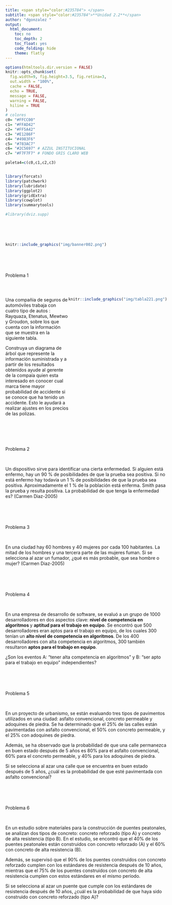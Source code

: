 ```yaml
---
title: <span style="color:#235784"> </span>  
subtitle: <span style="color:#235784">**Unidad 2.2**</span> 
author: "dgonzalez "
output:
  html_document:
    toc: no
    toc_depth: 2
    toc_float: yes
    code_folding: hide
    theme: flatly
---    
```




```r
options(htmltools.dir.version = FALSE)
knitr::opts_chunk$set(
  fig.width=9, fig.height=3.5, fig.retina=3,
  out.width = "100%",
  cache = FALSE,
  echo = TRUE,
  message = FALSE, 
  warning = FALSE,
  hiline = TRUE
)
# colores
c0= "#FFCC00"
c1= "#FFAD42"
c2= "#FF5A42"
c3= "#E1286F"
c4= "#4983F6"
c5= "#783AC7"
c6= "#2C5697" # AZZUL INSTITUCIONAL
c7= "#F7F7F7" # FONDO GRIS CLARO WEB

paleta4=c(c0,c1,c2,c3)


library(forcats)
library(patchwork)
library(lubridate)
library(ggplot2)
library(gridExtra)
library(cowplot)
library(summarytools)

#library(dviz.supp)
```



</br></br></br>

```r
knitr::include_graphics("img/banner002.png")
```
</br></br></br>


<div class="box1 with-label">
<div class="label">Problema 1</div>

</br>

:::: {style="display: flex;"}
::: {}

Una compañia de seguros de automóviles trabaja con cuatro tipo de autos :  Rayquaza, Etenatus, Mewtwo y Groudon, sobre los que cuenta con la información que se muestra en la siguiente tabla.

Construya un diagrama de árbol que represente la información suministrada y a partir de los resultados obtenidos ayude al gerente de la compaía quien esta interesado en conocer cual marca tiene mayor probabilidad de accidente si se conoce que ha tenido un accidente. Esto le ayudará a realizar ajustes en los precios de las polizas.
  
:::
::: {}


```r
knitr::include_graphics("img/tabla221.png")
```

<!-- | Marca    |Proporción de autos       | probabilidad de accidente | -->
<!-- |:--------:|:------------------------:|:-------------------------:| -->
<!-- | Rayquaza | 0.27                     | 0.03                      | -->
<!-- | Etenatus | 0.17                     | 0.03                      | -->
<!-- | Mewtwo   | 0.35                     | 0.05                      | -->
<!-- | Groudon  | 0.21                     | 0.04                      | -->
<!-- |          | 1.00                     |                           | -->
:::
::::


</div>

<br/><br/><br/>

<div class="box1 with-label">
<div class="label">Problema 2</div>

</br>

Un dispositivo sirve para identificar una cierta enfermedad. Si alguien está enfermo, hay un 90 % de posibilidades de que la prueba sea positiva. Si no está enfermo hay todavía un 1 % de posibilidades de que la prueba sea positiva. Aproximadamente el 1 % de la población está enferma. Smith pasa la prueba y resulta positiva. La probabilidad de que tenga la enfermedad es? (Carmen Diaz-2005)

</div>

<br/><br/><br/>


<div class="box1 with-label">
<div class="label">Problema 3</div>

</br>


En una ciudad hay 60 hombres y 40 mujeres por cada 100 habitantes. La mitad de los hombres y una tercera parte de las mujeres fuman. Si se selecciona al azar un fumador, ¿qué es más probable, que sea hombre o mujer? (Carmen Diaz-2005)

</div>

<br/><br/><br/>


<div class="box1 with-label">
<div class="label">Problema 4</div>

</br>


En una empresa de desarrollo de software, se evaluó a un grupo de 1000 desarrolladores en dos aspectos clave: **nivel de competencia en algoritmos ** y **aptitud para el trabajo en equipo**. Se encontró que 500 desarrolladores eran aptos para el trabajo en equipo, de los cuales 300 tenían un **alto nivel de competencia en algoritmos**. De los 400 desarrolladores con alta competencia en algoritmos, 300 también resultaron **aptos para el trabajo en equipo**.

¿Son los eventos A: "tener alta competencia en algoritmos" y B: "ser apto para el trabajo en equipo" independientes?
</div>



<br/><br/><br/>

<div class="box1 with-label">
<div class="label">Problema 5</div>

</br>

En un proyecto de urbanismo, se están evaluando tres tipos de pavimentos utilizados en una ciudad: asfalto convencional, concreto permeable y adoquines de piedra. Se ha determinado que el 25% de las calles están pavimentadas con asfalto convencional, el 50% con concreto permeable, y el 25% con adoquines de piedra.

Además, se ha observado que la probabilidad de que una calle permanezca en buen estado después de 5 años es 80% para el asfalto convencional, 60% para el concreto permeable, y 40% para los adoquines de piedra.

Si se selecciona al azar una calle que se encuentra en buen estado después de 5 años, ¿cuál es la probabilidad de que esté pavimentada con asfalto convencional?
</div>

<br/><br/><br/>

<div class="box1 with-label">
<div class="label">Problema 6</div>

</br>

En un estudio sobre materiales para la construcción de puentes peatonales, se analizan dos tipos de concreto: concreto reforzado (tipo A) y concreto de alta resistencia (tipo B). En el estudio, se encontró que el 40% de los puentes peatonales están construidos con concreto reforzado (A) y el 60% con concreto de alta resistencia (B).

Además, se supervisó que el 90% de los puentes construidos con concreto reforzado cumplen con los estándares de resistencia después de 10 años, mientras que el 75% de los puentes construidos con concreto de alta resistencia cumplen con estos estándares en el mismo período.

Si se selecciona al azar un puente que cumple con los estándares de resistencia después de 10 años, ¿cuál es la probabilidad de que haya sido construido con concreto reforzado (tipo A)?

</div>

<br/><br/><br/>















